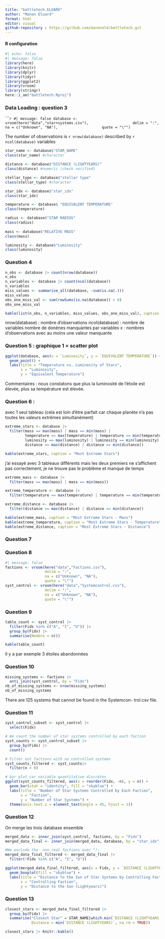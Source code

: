 ```yaml
---
title: "battletech.ELUARD"
author: "Manon Eluard"
format: html
editor: visual
github-repository : https://github.com/manoneld/battletech.git
---
```


#### R configuration

```r
#| echo: false 
#| message: false
library(here)
library(knitr)
library(dplyr)
library(tidyr)
library(ggplot2)
library(vroom)
library(stringr)
here::i_am("battletech.Rproj")
```

### Data Loading : question 3 

``````r
#| message: false
database <- vroom(here("data","star+systems.csv"), 
                  delim = ":", 
                  na = c("Unknown", "NA"), 
                  quote = "\"")
```

The number of observations is  `r nrow(database)` described by `r ncol(database)` variables

```r
star_name <- database$"STAR_NAME"
class(star_name) #character

distance <- database$"DISTANCE (LIGHTYEARS)"
class(distance) #numeric (check verified)

stellar_type <- database$"stellar type"
class(stellar_type) #character 

star_idx <- database$"star_idx"
class(star_idx)

temperature <- database$ "EQUIVALENT TEMPERATURE"
class(temperature)

radius <- database$"STAR RADIUS"
class(radius)
  
mass <- database$"RELATIVE MASS"
class(mass)

luminosity <- database$"Luminosity"
class(luminosity)
```

### Question 4 

```r
n_obs <- database |> count(nrow(database))
n_obs
n_variables <- database |> count(ncol(database))
n_variables
miss_values <- summarise_all(database, ~sum(is.na(.)))
miss_values
obs_one_miss_val <- sum(rowSums(is.na(database)) > 0)
obs_one_miss_val

kable(list(n_obs, n_variables, miss_values, obs_one_miss_val), caption = "Summary Statistics")
```

nrow(database) : nombre d'observations
ncol(database) : nombre de variables 
nombre de donénes manquantes par variables
x : nombres d'observations avec au moins une valeur manquante 

### Question 5 : graphique 1 = scatter plot

```r
ggplot(database, aes(x = `Luminosity`, y = `EQUIVALENT TEMPERATURE`)) +
  geom_point() +
  labs(title = "Temperature vs. Luminosity of Stars",
       x = "Luminosity",
       y = "Equivalent Temperature")
```
Commentaires : nous constatons que plus la luminosité de l'étoile est élevée, plus sa température est élevée. 

### Question 6 :

avec 1 seul tableau (cela est loin d'être parfait car chaque planète n'a pas toutes les valeurs extrêmes simultanément)

```r
extreme_stars <- database |>
  filter(mass == max(mass) | mass == min(mass) |
         temperature == max(temperature) | temperature == min(temperature) |
         luminosity == max(luminosity) | luminosity == min(luminosity) |
         distance == max(distance) | distance == min(distance))

kable(extreme_stars, caption = "Most Extreme Stars")
```

j'ai essayé avec 3 tableaux différents mais les deux premiers ne s'affichent pas correctement, je ne trouve pas le problème et manque de temps

```r
extreme_mass <- database |>
  filter(mass == max(mass) | mass == min(mass))

extreme_temperature <- database |>
  filter(temperature == max(temperature) | temperature == min(temperature))

extreme_distance <- database |>
  filter(distance == max(distance) | distance == min(distance))

kable(extreme_mass, caption = "Most Extreme Stars - Mass")
kable(extreme_temperature, caption = "Most Extreme Stars - Temperature")
kable(extreme_distance, caption = "Most Extreme Stars - Distance")
```

### Question 7 

### Question 8 

```r
#| message: false
factions <- vroom(here("data","Factions.csv"), 
                  delim = ":", 
                  na = c("Unknown", "NA"), 
                  quote = "\"")
syst_control <- vroom(here("data","Systemcontrol.csv"), 
                  delim = ":", 
                  na = c("Unknown", "NA"), 
                  quote = "\"")
```

### Question 9 

```r
table_count <- syst_control |>
  filter(Fidx %in% c("A", "I", "U")) |>
  group_by(Fidx) |>
  summarise(Nombre = n())

kable(table_count)
```
Il y a par exemple 3 étoiles abandonnées 

### Question 10 

```r
missing_systems <- factions |>
  anti_join(syst_control, by = "Fidx")
nb_of_missing_systems <- nrow(missing_systems)
nb_of_missing_systems
```

There are 125 systems that cannot be found in the Systemcon- trol.csv file.

### Question 11

```r
syst_control_subset <- syst_control |>
  select(Fidx)

# We count the number of star systems controlled by each faction
syst_counts <- syst_control_subset |>
  group_by(Fidx) |>
  count() 

# Filter out factions with no controlled systems
syst_counts_filtered <- syst_counts|>
  filter(n > 0)

# bar plot car variable quantitative discrètes
ggplot(syst_counts_filtered, aes(x = reorder(Fidx, -n), y = n)) +
  geom_bar(stat = "identity", fill = "skyblue") +
  labs(title = "Number of Star Systems Controlled by Each Faction",
       x = "Faction",
       y = "Number of Star Systems") +
  theme(axis.text.x = element_text(angle = 45, hjust = 1))
```

### Question 12

On merge les trois database ensemble

```r
merged_data <- inner_join(syst_control, factions, by = "Fidx")
merged_data_final <- inner_join(merged_data, database, by = "star_idx")
```

```r
#We exclude the  non real factions avec "!: 
merged_data_final_filtered <- merged_data_final |>
  filter(!Fidx %in% c("A", "I", "U"))  

ggplot(merged_data_final_filtered, aes(x = Fidx, y = `DISTANCE (LIGHTYEARS)`)) +
  geom_boxplot(fill = "skyblue") +
  labs(title = "Distance to the Sun of Star Systems by Controlling Faction",
       x = "Controlling Faction",
       y = "Distance to the Sun (Lightyears)")
```

### Question 13 

```r
closest_stars <- merged_data_final_filtered |>
  group_by(Fidx) |>
  summarise("Closest Star" = STAR_NAME[which.min(`DISTANCE (LIGHTYEARS)`)], 
            Distance = min(`DISTANCE (LIGHTYEARS)`, na.rm = TRUE))

closest_stars |> knitr::kable()
```




